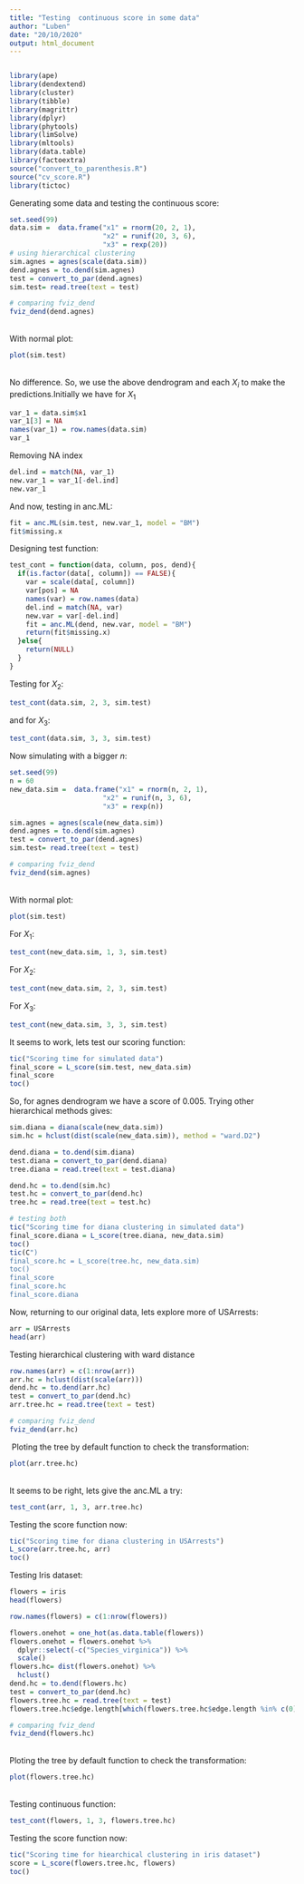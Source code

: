 ```yaml
---
title: "Testing  continuous score in some data"
author: "Luben"
date: "20/10/2020"
output: html_document
---
```

```r
```
```r
library(ape)
library(dendextend)
library(cluster)
library(tibble)
library(magrittr)
library(dplyr)
library(phytools)
library(limSolve)
library(mltools)
library(data.table)
library(factoextra)
source("convert_to_parenthesis.R")
source("cv_score.R")
library(tictoc)
```
Generating some data and testing the continuous score:
```r
set.seed(99)
data.sim =  data.frame("x1" = rnorm(20, 2, 1),
                       "x2" = runif(20, 3, 6),
                       "x3" = rexp(20))
# using hierarchical clustering
sim.agnes = agnes(scale(data.sim))
dend.agnes = to.dend(sim.agnes)
test = convert_to_par(dend.agnes)
sim.test= read.tree(text = test)

# comparing fviz_dend
fviz_dend(dend.agnes)
```
\
With normal plot:
```r
plot(sim.test)
```
\
No difference. So, we use the above dendrogram and each $X_i$ to make the predictions.Initially we have for $X_1$
```r
var_1 = data.sim$x1
var_1[3] = NA
names(var_1) = row.names(data.sim)
var_1
```
Removing NA index
```r
del.ind = match(NA, var_1)
new.var_1 = var_1[-del.ind]
new.var_1
```
And now, testing in anc.ML:
```r
fit = anc.ML(sim.test, new.var_1, model = "BM")
fit$missing.x
```
Designing test function:
```r
test_cont = function(data, column, pos, dend){
  if(is.factor(data[, column]) == FALSE){
    var = scale(data[, column])
    var[pos] = NA
    names(var) = row.names(data)
    del.ind = match(NA, var)
    new.var = var[-del.ind]
    fit = anc.ML(dend, new.var, model = "BM")
    return(fit$missing.x)
  }else{
    return(NULL)
  }
}
```
Testing for $X_2$:
```r
test_cont(data.sim, 2, 3, sim.test)
```
and for $X_3$:
```r
test_cont(data.sim, 3, 3, sim.test)
```
Now simulating with a bigger $n$:
```r
set.seed(99)
n = 60
new_data.sim =  data.frame("x1" = rnorm(n, 2, 1),
                       "x2" = runif(n, 3, 6),
                       "x3" = rexp(n))

sim.agnes = agnes(scale(new_data.sim))
dend.agnes = to.dend(sim.agnes)
test = convert_to_par(dend.agnes)
sim.test= read.tree(text = test)

# comparing fviz_dend
fviz_dend(sim.agnes)
```
\
With normal plot:
```r
plot(sim.test)
```
For $X_1$:
```r
test_cont(new_data.sim, 1, 3, sim.test)
```
For $X_2$:
```r
test_cont(new_data.sim, 2, 3, sim.test)
```
For $X_3$:
```r
test_cont(new_data.sim, 3, 3, sim.test)
```
It seems to work, lets test our scoring function:
```r
tic("Scoring time for simulated data")
final_score = L_score(sim.test, new_data.sim)
final_score
toc()
```
So, for agnes dendrogram we have a score of $0.005$. Trying other hierarchical methods gives:
```r
sim.diana = diana(scale(new_data.sim))
sim.hc = hclust(dist(scale(new_data.sim)), method = "ward.D2")

dend.diana = to.dend(sim.diana)
test.diana = convert_to_par(dend.diana)
tree.diana = read.tree(text = test.diana)

dend.hc = to.dend(sim.hc)
test.hc = convert_to_par(dend.hc)
tree.hc = read.tree(text = test.hc)

# testing both
tic("Scoring time for diana clustering in simulated data")
final_score.diana = L_score(tree.diana, new_data.sim)
toc()
tic(C")
final_score.hc = L_score(tree.hc, new_data.sim)
toc()
final_score
final_score.hc
final_score.diana
```
Now, returning to our original data, lets explore more of USArrests:
```r
arr = USArrests
head(arr)
```
Testing hierarchical clustering with ward distance
```r
row.names(arr) = c(1:nrow(arr))
arr.hc = hclust(dist(scale(arr)))
dend.hc = to.dend(arr.hc)
test = convert_to_par(dend.hc)
arr.tree.hc = read.tree(text = test)

# comparing fviz_dend
fviz_dend(arr.hc)
```
\ Ploting the tree by default function to check the transformation:
```r
plot(arr.tree.hc)
```
\
It seems to be right, lets give the anc.ML a try:
```r
test_cont(arr, 1, 3, arr.tree.hc)
```
Testing the score function now:
```r
tic("Scoring time for diana clustering in USArrests")
L_score(arr.tree.hc, arr)
toc()
```
Testing Iris dataset:
```r
flowers = iris
head(flowers)
```
```r
row.names(flowers) = c(1:nrow(flowers))

flowers.onehot = one_hot(as.data.table(flowers))
flowers.onehot = flowers.onehot %>%
  dplyr::select(-c("Species_virginica")) %>%
  scale()
flowers.hc= dist(flowers.onehot) %>%
  hclust()
dend.hc = to.dend(flowers.hc)
test = convert_to_par(dend.hc)
flowers.tree.hc = read.tree(text = test)
flowers.tree.hc$edge.length[which(flowers.tree.hc$edge.length %in% c(0))] = 10^(-8)

# comparing fviz_dend
fviz_dend(flowers.hc)
```
\
Ploting the tree by default function to check the transformation:
```r
plot(flowers.tree.hc)
```
\
Testing continuous function:
```r
test_cont(flowers, 1, 3, flowers.tree.hc)
```
Testing the score function now:
```r
tic("Scoring time for hiearchical clustering in iris dataset")
score = L_score(flowers.tree.hc, flowers)
toc()
```




